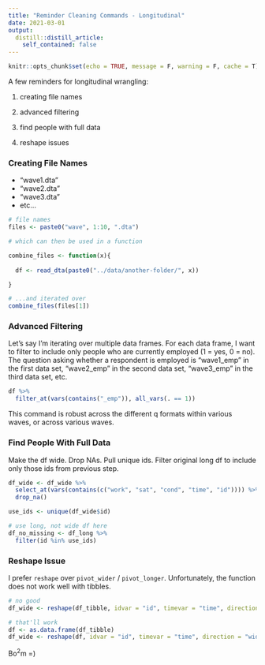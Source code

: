 ```yaml
---
title: "Reminder Cleaning Commands - Longitudinal"
date: 2021-03-01
output:
  distill::distill_article:
    self_contained: false
---
```



```r
knitr::opts_chunk$set(echo = TRUE, message = F, warning = F, cache = T)
```

A few reminders for longitudinal wrangling:

1) creating file names

2) advanced filtering

3) find people with full data

4) reshape issues

### Creating File Names

* "wave1.dta"
* "wave2.dta"
* "wave3.dta"
* etc...

```r

# file names
files <- paste0("wave", 1:10, ".dta")

# which can then be used in a function

combine_files <- function(x){
  
  df <- read_dta(paste0("../data/another-folder/", x))

}

# ...and iterated over
combine_files(files[1])

```

### Advanced Filtering

Let's say I'm iterating over multiple data frames. For each data frame, I want to filter to include only people who are currently employed (1 = yes, 0 = no). The question asking whether a respondent is employed is "wave1_emp" in the first data set, "wave2_emp" in the second data set, "wave3_emp" in the third data set, etc. 
```r

df %>% 
  filter_at(vars(contains("_emp")), all_vars(. == 1))

```

This command is robust across the different q formats within various waves, or across various waves.

### Find People With Full Data

Make the df wide. Drop NAs. Pull unique ids. Filter original long df to include only those ids from previous step.

```r

df_wide <- df_wide %>% 
  select_at(vars(contains(c("work", "sat", "cond", "time", "id")))) %>% 
  drop_na()

use_ids <- unique(df_wide$id)

# use long, not wide df here
df_no_missing <- df_long %>% 
  filter(id %in% use_ids)

```

### Reshape Issue

I prefer `reshape` over `pivot_wider` / `pivot_longer`. Unfortunately, the function does not work well with tibbles.

```r

# no good
df_wide <- reshape(df_tibble, idvar = "id", timevar = "time", direction = "wide")

# that'll work
df <- as.data.frame(df_tibble)
df_wide <- reshape(df, idvar = "id", timevar = "time", direction = "wide")

```




Bo$^2$m =)
